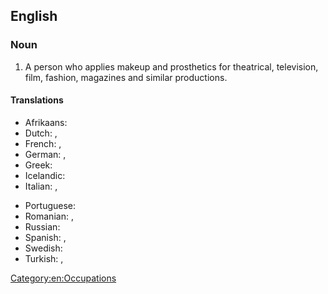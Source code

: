 {{also|makeup artist}}
==English==
{{wikipedia}}

===Noun===
{{en-noun}}

# A person who applies makeup and prosthetics for theatrical, television, film, fashion, magazines and similar productions.

====Translations====
{{trans-top|artist who applies makeup for theatrical, television, or film productions}}
* Afrikaans: {{t|af|grimeerder}}
* Dutch: {{t+|nl|grimeur|m}}, {{t+|nl|grimeuse|f}}
* French: {{t+|fr|maquilleur|m}}, {{t+|fr|maquilleuse|f}}
* German: {{t|de|Visagist|m}}, {{t|de|Maskenbildner|m}}
* Greek: {{t+|el|μακιγιέζ|f}}
* Icelandic: {{t|is|sminka|f}}
* Italian: {{t+|it|truccatore|m}}, {{t|it|truccatrice|f}}
{{trans-mid}}
* Portuguese: {{t+|pt|maquiador|m}}
* Romanian: {{t+|ro|machior|m}}, {{t+|ro|machioră|f}}
* Russian: {{t+|ru|гримёр|m}}
* Spanish: {{t+|es|maquillador|m}}, {{t+|es|maquilladora|f}}
* Swedish: {{t+|sv|maskör|c}}
* Turkish: {{t+|tr|makyör|m}}, {{t+|tr|makyöz|f}}
{{trans-bottom}}

[[Category:en:Occupations]]